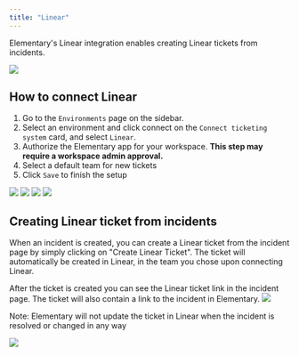 ```yaml
---
title: "Linear"
---
```


Elementary's Linear integration enables creating Linear tickets from incidents.

<img src="https://res.cloudinary.com/dvmtceykh/image/upload/v1739794589/linear_create_ticket_sinqxy.png" />

## How to connect Linear
1. Go to the `Environments` page on the sidebar.
2. Select an environment and click connect on the `Connect ticketing system` card, and select `Linear`.
3. Authorize the Elementary app for your workspace. **This step may require a workspace admin approval.**
4. Select a default team for new tickets
5. Click `Save` to finish the setup

<img src="https://res.cloudinary.com/dvmtceykh/image/upload/v1739794590/connect_zqg0vr.png" />
<img src="https://res.cloudinary.com/dvmtceykh/image/upload/v1739794589/choose_integration_qshyci.png" />
<img src="https://res.cloudinary.com/dvmtceykh/image/upload/v1739794590/linear_oauth_kkylxo.png" />
<img src="https://res.cloudinary.com/dvmtceykh/image/upload/v1739794589/choose_linear_team_wcnmh4.png" />

## Creating Linear ticket from incidents
When an incident is created, you can create a Linear ticket from the incident page by simply clicking on "Create Linear Ticket".
The ticket will automatically be created in Linear, in the team you chose upon connecting Linear.

After the ticket is created you can see the Linear ticket link in the incident page.
The ticket will also contain a link to the incident in Elementary.
<img src="https://res.cloudinary.com/dvmtceykh/image/upload/v1739795737/7dc6cd9c-267b-4f9d-8f64-4739d05108bc.png" />

<Note>Note: Elementary will not update the ticket in Linear when the incident is resolved or changed in any way</Note>

<img src="https://res.cloudinary.com/dvmtceykh/image/upload/v1739795568/8974fb1c-8577-4456-820a-f67ae8183a69.png" />